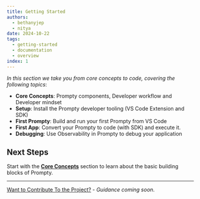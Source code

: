 ```yaml
---
title: Getting Started
authors:
  - bethanyjep
  - nitya
date: 2024-10-22
tags:
  - getting-started
  - documentation
  - overview
index: 1
---
```


_In this section we take you from core concepts to code, covering the following topics_:

- **Core Concepts**: Prompty components, Developer workflow and Developer mindset
- **Setup**: Install the Prompty developer tooling (VS Code Extension and SDK)
- **First Prompty**: Build and run your first Prompty from VS Code
- **First App**: Convert your Prompty to code (with SDK) and execute it.
- **Debugging**: Use Observability in Prompty to debug your application



## Next Steps

Start with the **[Core Concepts](/getting-started/concepts/)** section to learn about the basic building blocks of Prompty.


---

[Want to Contribute To the Project?](/contributing/) - _Guidance coming soon_.
